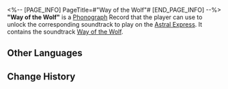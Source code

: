 <%-- [PAGE_INFO]
PageTitle=#"Way of the Wolf"#
[END_PAGE_INFO] --%>
{{Item Infobox
|id          = 210331
|image       = Item Way of the Wolf.png
|type        = Disk
|invCategory = Valuables
|rarity      = 3
|effect      = 
|description = A record that can be played on the Express' phonograph. It might be a chance acquisition or a gift from someone else. All sorts of memories surge up when the music plays &mdash; the smiles, encounters, touches, and the excitement of battle. Maybe that is why people still collect records even as society rapidly advances.<br />The current record contains the track "Way of the Wolf."
}}
{{Description|''"Hmph!"''}}
'''"Way of the Wolf"''' is a [[Phonograph]] Record that the player can use to unlock the corresponding soundtrack to play on the [[Astral Express]]. It contains the soundtrack [[Way of the Wolf]].

==Other Languages==
{{Other Languages
|en   = "Way of the Wolf"
|zhs  = 《狼之道》
|zht  = 《狼之道》
|ja   = 『オオカミの道』
|ko   = ≪늑대의 길≫
|es   = El camino del lobo
|fr   = «&nbsp;Way of the Wolf&nbsp;»
|ru   = Way of the Wolf
|th   = "Way of the Wolf"
|vi   = Con Đường Của Sói
|de   = „Der Weg des Wolfs“
|id   = "Way of the Wolf"
|pt   = "Way of the Wolf"
}}

==Change History==
{{Change History|2.2}}